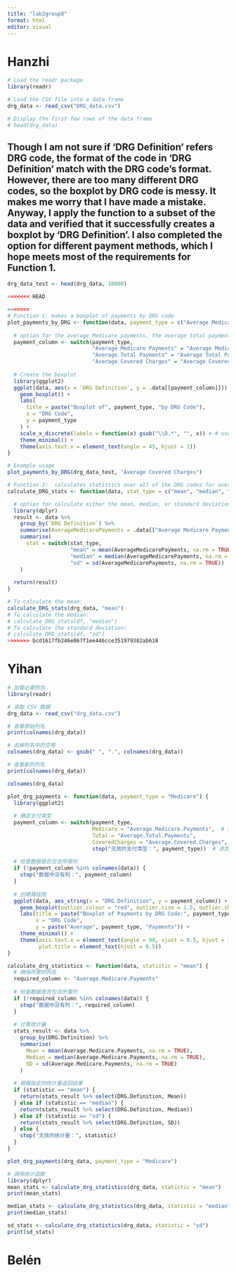 ```yaml
---
title: "lab2group8"
format: html
editor: visual
---
```


# Hanzhi

```r
# Load the readr package
library(readr) 

# Load the CSV file into a data frame 
drg_data <- read_csv("DRG_data.csv")  

# Display the first few rows of the data frame 
# head(drg_data)
```

## Though I am not sure if 'DRG Definition' refers DRG code, the format of the code in 'DRG Definition' match with the DRG code's format. However, there are too many different DRG codes, so the boxplot by DRG code is messy. It makes me worry that I have made a mistake. Anyway, I apply the function to a subset of the data and verified that it successfully creates a boxplot by 'DRG Definition'. I also completed the option for different payment methods, which I hope meets most of the requirements for Function 1.

```r
drg_data_test <- head(drg_data, 10000)
```

```r
<<<<<<< HEAD

=======
# Function 1: makes a boxplot of payments by DRG code
plot_payments_by_DRG <- function(data, payment_type = c("Average Medicare Payments", "Average Total Payments", "Average Covered Charges")) {
  
  # option for the average Medicare payments, the average total payment, or the average covered charges.
  payment_column <- switch(payment_type,
                           "Average Medicare Payments" = "Average Medicare Payments",
                           "Average Total Payments" = "Average Total Payments",
                           "Average Covered Charges" = "Average Covered Charges")
  
  # Create the boxplot 
  library(ggplot2)
  ggplot(data, aes(x = `DRG Definition`, y = .data[[payment_column]])) +
    geom_boxplot() +
    labs(
      title = paste("Boxplot of", payment_type, "by DRG Code"),
      x = "DRG Code",
      y = payment_type
    ) +
    scale_x_discrete(labels = function(x) gsub("\\D.*", "", x)) + # use DRG code on x-axis
    theme_minimal() +
    theme(axis.text.x = element_text(angle = 45, hjust = 1))
}
```

```r
# Example usage 
plot_payments_by_DRG(drg_data_test, "Average Covered Charges")
```

```r
# Function 2:  calculates statistics over all of the DRG codes for average Medicare payments
calculate_DRG_stats <- function(data, stat_type = c("mean", "median", "sd")) {

  # option for calculate either the mean, median, or standard deviation of the DRG codes
  library(dplyr)
  result <- data %>%
    group_by(`DRG Definition`) %>%
    summarise(AverageMedicarePayments = .data[["Average Medicare Payments"]]) %>%
    summarise(
      stat = switch(stat_type,
                    "mean" = mean(AverageMedicarePayments, na.rm = TRUE),
                    "median" = median(AverageMedicarePayments, na.rm = TRUE),
                    "sd" = sd(AverageMedicarePayments, na.rm = TRUE))
    )
  
  return(result)
}
```

```r
# To calculate the mean:
calculate_DRG_stats(drg_data, "mean")
# To calculate the median:
# calculate_DRG_stats(df, "median")
# To calculate the standard deviation:
# calculate_DRG_stats(df, "sd")
>>>>>>> bcd1617fb246e067f1ee446cce351979382ab618
```

# Yihan
```r
# 加载必要的包
library(readr)

# 读取 CSV 数据
drg_data <- read_csv("drg_data.csv")

# 查看原始列名
print(colnames(drg_data))

# 去掉列名中的空格
colnames(drg_data) <- gsub(" ", ".", colnames(drg_data))

# 查看新的列名
print(colnames(drg_data))

```

```r
colnames(drg_data)
```

```r
plot_drg_payments <- function(data, payment_type = "Medicare") {
  library(ggplot2)
  
  # 确定支付类型
  payment_column <- switch(payment_type,
                           Medicare = "Average.Medicare.Payments",  # 修改为新列名
                           Total = "Average.Total.Payments",
                           CoveredCharges = "Average.Covered.Charges",
                           stop("无效的支付类型：", payment_type))  # 添加无效支付类型的错误处理
  
  # 检查数据是否包含所需列
  if (!payment_column %in% colnames(data)) {
    stop("数据中没有列：", payment_column)
  }
  
  # 创建箱线图
  ggplot(data, aes_string(x = "DRG.Definition", y = payment_column)) +
    geom_boxplot(outlier.colour = "red", outlier.size = 1.5, outlier.shape = 16) +
    labs(title = paste("Boxplot of Payments by DRG Code:", payment_type),
         x = "DRG Code",
         y = paste("Average", payment_type, "Payments")) +
    theme_minimal() +
    theme(axis.text.x = element_text(angle = 90, vjust = 0.5, hjust = 1),
          plot.title = element_text(hjust = 0.5))
}

```

```r
calculate_drg_statistics <- function(data, statistic = "mean") {
  # 确保所需的列名
  required_column <- "Average.Medicare.Payments"
  
  # 检查数据是否包含所需列
  if (!required_column %in% colnames(data)) {
    stop("数据中没有列：", required_column)
  }
  
  # 计算统计量
  stats_result <- data %>%
    group_by(DRG.Definition) %>%
    summarise(
      Mean = mean(Average.Medicare.Payments, na.rm = TRUE),
      Median = median(Average.Medicare.Payments, na.rm = TRUE),
      SD = sd(Average.Medicare.Payments, na.rm = TRUE)
    )
  
  # 根据指定的统计量返回结果
  if (statistic == "mean") {
    return(stats_result %>% select(DRG.Definition, Mean))
  } else if (statistic == "median") {
    return(stats_result %>% select(DRG.Definition, Median))
  } else if (statistic == "sd") {
    return(stats_result %>% select(DRG.Definition, SD))
  } else {
    stop("无效的统计量：", statistic)
  }
}


```

```r
plot_drg_payments(drg_data, payment_type = "Medicare")
```
```r
# 调用统计函数
library(dplyr)
mean_stats <- calculate_drg_statistics(drg_data, statistic = "mean")
print(mean_stats)

median_stats <- calculate_drg_statistics(drg_data, statistic = "median")
print(median_stats)

sd_stats <- calculate_drg_statistics(drg_data, statistic = "sd")
print(sd_stats)

```

# Belén

```r

```
